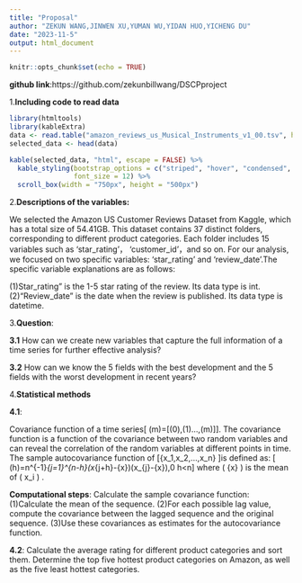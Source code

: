 ```yaml
---
title: "Proposal"
author: "ZEKUN WANG,JINWEN XU,YUMAN WU,YIDAN HUO,YICHENG DU"
date: "2023-11-5"
output: html_document
---
```


```r
knitr::opts_chunk$set(echo = TRUE)
```

**github link**:https://github.com/zekunbillwang/DSCPproject

1.**Including code to read data**

```r
library(htmltools)
library(kableExtra)
data <- read.table("amazon_reviews_us_Musical_Instruments_v1_00.tsv", header = TRUE, sep = "\t", fill = TRUE)
selected_data <- head(data)

kable(selected_data, "html", escape = FALSE) %>%
  kable_styling(bootstrap_options = c("striped", "hover", "condensed", "responsive"),
                font_size = 12) %>%
  scroll_box(width = "750px", height = "500px")
```


2.**Descriptions of the variables:**

We selected the Amazon US Customer Reviews Dataset from Kaggle, which has a total size of 54.41GB. This dataset contains 37 distinct folders, corresponding to different product categories. Each folder includes 15 variables such as 'star_rating'， 'customer_id'，and so on. For our analysis, we focused on two specific variables: 'star_rating' and 'review_date'.The specific variable explanations are as follows:

(1)Star_rating” is the 1-5 star rating of the review. Its data type is int.
(2)“Review_date” is the date when the review is published. Its data type is datetime.


3.**Question**:

**3.1**  How can we create new variables that capture the full information of a time series for further effective analysis?

**3.2** How can we know the 5 fields with the best development and the 5 fields with the worst development in recent years?

4.**Statistical methods**

**4.1**:

   Covariance function of a time series\[ \Gamma(m)=[\gamma(0),\gamma(1)...,\gamma(m)]\]. The covariance function is a function of the covariance between two random variables and can reveal the correlation of the random variables at different points in time.
The sample autocovariance function of \[\{x_1,x_2,...,x_n\} \]is defined as:
\[ \gamma(h)=n^{-1}\sum_{j=1}^{n-h}(x_{j+h}-\bar{x})(x_{j}-\bar{x}),0 \leq h<n\] where \( \bar{x} \) is the mean of \( x_i \) .

**Computational steps**:
Calculate the sample covariance function: 
(1)Calculate the mean of the sequence. 
(2)For each possible lag value, compute the covariance between the lagged sequence and the original sequence. 
(3)Use these covariances as estimates for the autocovariance function.

**4.2**: Calculate the average rating for different product categories and sort them. Determine the top five hottest product categories on Amazon, as well as the five least hottest categories.





